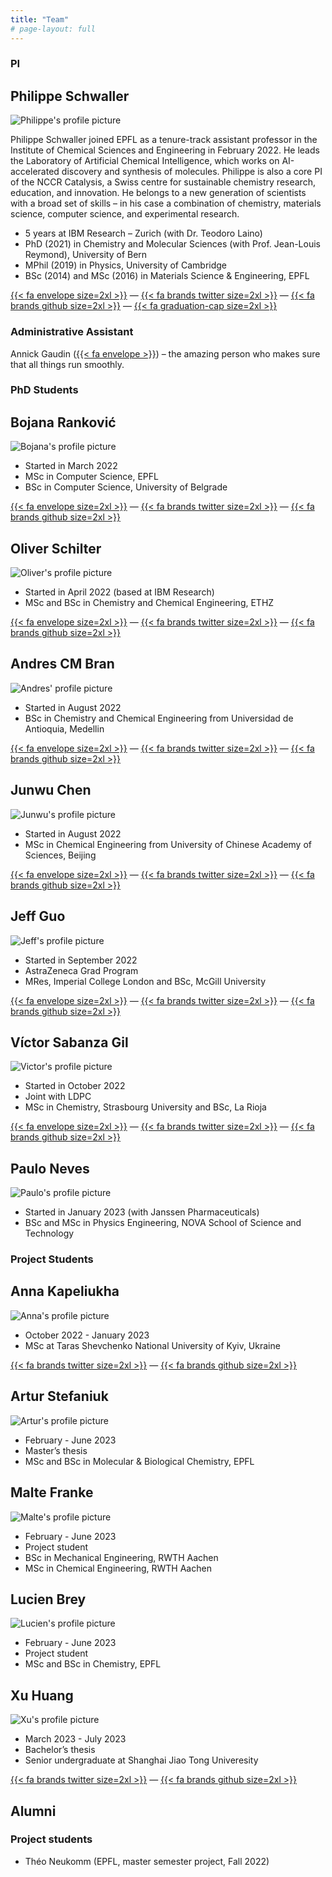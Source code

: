 ```yaml
---
title: "Team"
# page-layout: full
---
```


### PI

::: {.callout-note .column-page appearance="simple" icon=false}


## Philippe Schwaller

::: {.grid}

::: {.g-col-12 .g-col-sm-4 .g-col-md-4}

<img src="images/philippe.jpg" alt="Philippe's profile picture" class="img-fluid img-round" />

:::

::: {.g-col-12 .g-col-sm-8 .g-col-md-8}

Philippe Schwaller joined EPFL as a tenure-track assistant professor in the Institute of Chemical Sciences and Engineering in February 2022. He leads the Laboratory of Artificial Chemical Intelligence, which works on AI-accelerated discovery and synthesis of molecules. Philippe is also a core PI of the NCCR Catalysis, a Swiss centre for sustainable chemistry research, education, and innovation. He belongs to a new generation of scientists with a broad set of skills -- in his case a combination of chemistry, materials science, computer science, and experimental research. 

- 5 years at IBM Research -- Zurich (with Dr. Teodoro Laino)
- PhD (2021) in Chemistry and Molecular Sciences (with Prof. Jean-Louis Reymond), University of Bern
- MPhil (2019) in Physics, University of Cambridge
- BSc (2014) and MSc (2016) in Materials Science & Engineering, EPFL

<div class="center">
[{{< fa envelope size=2xl >}}](https://mailhide.io/e/NMy7s8rr) --- [{{< fa brands twitter size=2xl >}}](https://twitter.com/pschwllr) --- [{{< fa brands github size=2xl >}}](https://github.com/pschwllr) --- [{{< fa graduation-cap size=2xl >}}](https://scholar.google.com/citations?user=Tz0I4ywAAAAJ)
</div>

:::

:::

:::

### Administrative Assistant
Annick Gaudin ([{{< fa envelope >}}](https://mailhide.io/e/3FagEfKd)) -- the amazing person who makes sure that all things run smoothly. 


### PhD Students

::: {.grid .column-page}

::: {.g-col-12 .g-col-sm-6 .g-col-md-4}

::: {.callout-note  appearance="simple" icon=false}

## Bojana Ranković

<img src="images/bojana.jpg" alt="Bojana's profile picture" class="img-fluid img-round" />

- Started in March 2022
- MSc in Computer Science, EPFL
- BSc in Computer Science, University of Belgrade

<div class="center">


[{{< fa envelope size=2xl >}}](https://mailhide.io/e/3CQKYvPe) --- [{{< fa brands twitter size=2xl >}}](https://twitter.com/6ojaHa) --- [{{< fa brands github size=2xl >}}](https://github.com/bojana-rankovic) 
</div>

:::

:::

::: {.g-col-12 .g-col-sm-6 .g-col-md-4}

::: {.callout-note appearance="simple" icon=false}

## Oliver Schilter

<img src="images/oliver.jpg" alt="Oliver's profile picture" class="img-fluid img-round" />

- Started in April 2022 (based at IBM Research)
- MSc and BSc in Chemistry and Chemical Engineering, ETHZ

<div class="center">


[{{< fa envelope size=2xl >}}](https://mailhide.io/e/PXqg7siy) --- [{{< fa brands twitter size=2xl >}}](https://twitter.com/OSchilter) --- [{{< fa brands github size=2xl >}}](https://github.com/O-Schilter) 
</div>

:::

:::

::: {.g-col-12 .g-col-sm-6 .g-col-md-4}

::: {.callout-note appearance="simple" icon=false}

## Andres CM Bran

<img src="images/andres.jpg" alt="Andres' profile picture" class="img-fluid img-round" />

- Started in August 2022
- BSc in Chemistry and Chemical Engineering from Universidad de Antioquia, Medellin

<div class="center">


[{{< fa envelope size=2xl >}}](https://mailhide.io/e/DdqfHD8Z) --- [{{< fa brands twitter size=2xl >}}](https://twitter.com/drecmb) --- [{{< fa brands github size=2xl >}}](https://github.com/doncamilom) 
</div>

:::

:::

::: {.g-col-12 .g-col-sm-6 .g-col-md-4}

::: {.callout-note appearance="simple" icon=false}

## Junwu Chen

<img src="images/junwu.jpg" alt="Junwu's profile picture" class="img-fluid img-round" />

- Started in August 2022
- MSc in Chemical Engineering from University of Chinese Academy of Sciences, Beijing

<div class="center">
[{{< fa envelope size=2xl >}}](https://mailhide.io/e/Asvfx7kH) --- [{{< fa brands twitter size=2xl >}}](https://twitter.com/JunwuChen25) --- [{{< fa brands github size=2xl >}}](https://github.com/jwchen25) 
</div>

:::

:::

::: {.g-col-12 .g-col-sm-6 .g-col-md-4}

::: {.callout-note appearance="simple" icon=false}

## Jeff Guo

<img src="images/jeff.jpg" alt="Jeff's profile picture" class="img-fluid img-round" />

- Started in September 2022
- AstraZeneca Grad Program
- MRes, Imperial College London and BSc, McGill University

<div class="center">
[{{< fa envelope size=2xl >}}](https://mailhide.io/e/48LY5AGP) --- [{{< fa brands twitter size=2xl >}}](https://twitter.com/JeffGuo__) --- [{{< fa brands github size=2xl >}}](https://github.com/GuoJeff) 
</div>

:::

:::

::: {.g-col-12 .g-col-sm-6 .g-col-md-4}


::: {.callout-note appearance="simple" icon=false}

## Víctor Sabanza Gil 

<img src="images/victor.jpg" alt="Victor's profile picture" class="img-fluid img-round" />

- Started in October 2022
- Joint with LDPC
- MSc in Chemistry, Strasbourg University and BSc, La Rioja

<div class="center">
[{{< fa envelope size=2xl >}}](https://mailhide.io/e/xarXmL0P) --- [{{< fa brands twitter size=2xl >}}](https://twitter.com/VictorSabanza) --- [{{< fa brands github size=2xl >}}](https://github.com/victorsabanza) 
</div>



:::

:::

::: {.g-col-12 .g-col-sm-6 .g-col-md-4}


::: {.callout-note appearance="simple" icon=false}

## Paulo Neves

<img src="images/paulo-square.jpg" alt="Paulo's profile picture" class="img-fluid img-round" />

- Started in January 2023 (with Janssen Pharmaceuticals)
- BSc and MSc in Physics Engineering, NOVA School of Science and Technology

<div class="center">
</div>



:::

:::



:::

### Project Students


::: {.grid .column-page}

::: {.g-col-12 .g-col-sm-6 .g-col-md-4}

::: {.callout-note  appearance="simple" icon=false}

## Anna Kapeliukha

<img src="images/anna.jpg" alt="Anna's profile picture" class="img-fluid img-round" />

- October 2022 - January 2023
- MSc at Taras Shevchenko National University of Kyiv, Ukraine

<div class="center">

[{{< fa brands twitter size=2xl >}}](https://twitter.com/AKapeliukha) --- [{{< fa brands github size=2xl >}}](https://github.com/AnnaKapel) 
</div>

:::

:::


::: {.g-col-12 .g-col-sm-6 .g-col-md-4}

::: {.callout-note  appearance="simple" icon=false}

## Artur Stefaniuk

<img src="images/artur-square.jpg" alt="Artur's profile picture" class="img-fluid img-round" />

- February - June 2023
- Master's thesis
- MSc and BSc in Molecular & Biological Chemistry, EPFL

<div class="center">

</div>

:::

:::


::: {.g-col-12 .g-col-sm-6 .g-col-md-4}

::: {.callout-note  appearance="simple" icon=false}

## Malte Franke

<img src="images/malte-square.jpg" alt="Malte's profile picture" class="img-fluid img-round" />

- February - June 2023
- Project student
- BSc in Mechanical Engineering, RWTH Aachen
- MSc in Chemical Engineering, RWTH Aachen

<div class="center">

</div>

:::

:::


::: {.g-col-12 .g-col-sm-6 .g-col-md-4}

::: {.callout-note  appearance="simple" icon=false}

## Lucien Brey

<img src="images/lucien-square.jpg" alt="Lucien's profile picture" class="img-fluid img-round" />

- February - June 2023
- Project student
- MSc and BSc in Chemistry, EPFL

<div class="center">

</div>

:::

:::


::: {.g-col-12 .g-col-sm-6 .g-col-md-4}

::: {.callout-note  appearance="simple" icon=false}

## Xu Huang

<img src="images/xu.jpg" alt="Xu's profile picture" class="img-fluid img-round" />

- March 2023 - July 2023
- Bachelor's thesis
- Senior undergraduate at Shanghai Jiao Tong Univeresity

<div class="center">

[{{< fa brands twitter size=2xl >}}](https://twitter.com/AKapeliukha) --- [{{< fa brands github size=2xl >}}](https://github.com/AnnaKapel)
</div>

:::

:::






:::

## Alumni

### Project students

- Théo Neukomm (EPFL, master semester project, Fall 2022)

